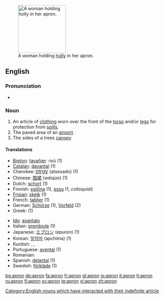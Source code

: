[[Image:A fair Puritan.png|thumb|150px|right|A woman holding [[holly]] in her apron.]]
==English==

===Pronunciation===
*{{audio|en-us-apron.ogg|Audio (US)}}

===Noun===
{{wikipedia}}
{{en-noun}}

# An article of [[clothing]] worn over the front of the [[torso]] and/or [[legs]] for protection from [[spill]]s.
# The paved area of an [[airport]].
# The sides of a trees [[canopy]]

====Translations====
{{top}}
* [[Breton]]: [[tavañjer]] {{f}} -ioù {{p}} (1)
* [[Catalan]]: [[davantal]] {{m}} (1)
* Cherokee: [[ᎠᏤᏌᏙ]] (atsesado) (1)
* Chinese: [[围裙]] (wéiqún) (1)
* Dutch: [[schort]] {{n}} (1)
* Finnish: [[esiliina]] (1), [[essu]] (1, ''colloquial'')
* [[Frisian]]: [[skelk]] {{n}} (1)
* French: [[tablier]] {{m}} (1)
* German: [[Schürze]] {{f}} (1), [[Vorfeld]] {{n}} (2)
* Greek: {{t|el|ποδιά|f|sc=Grek}} (1)
{{mid}}
* [[Ido]]: [[avantalo]]
* Italian: [[grembiule]] {{m}} (1)
* Japanese: [[エプロン]] (epuron) (1)
* Korean: [[앞치마]] (apchima) (1)
* Kurdish: {{KUchar|[[به‌رکۆشه‌]]}}, {{KUchar|[[به‌رکۆژه‌]]}}, {{KUchar|[[چاڕۆکه‌]]}}
* Portuguese: [[avental]] {{m}} (1)
* Romanian: {{t-|ro|sort}}
* Spanish: [[delantal]] {{m}} (1)
* Swedish: [[förkläde]] {{n}} (1)
{{bottom}}

[[Category:English nouns which have interacted with their indefinite article]]

[[bg:apron]]
[[de:apron]]
[[fa:apron]]
[[fr:apron]]
[[gl:apron]]
[[io:apron]]
[[it:apron]]
[[lt:apron]]
[[ru:apron]]
[[fi:apron]]
[[sv:apron]]
[[te:apron]]
[[vi:apron]]
[[zh:apron]]